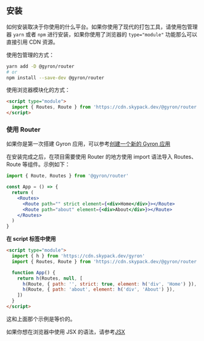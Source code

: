 ## 安装

如何安装取决于你使用的什么平台。如果你使用了现代的打包工具，请使用包管理器 `yarn` 或者 `npm` 进行安装，如果你使用了浏览器的 `type="module"` 功能那么可以直接引用 CDN 资源。

使用包管理的方式：

```bash
yarn add -D @gyron/router
# or
npm install --save-dev @gyron/router
```

使用浏览器模块化的方式：

```html
<script type="module">
  import { Routes, Route } from 'https://cdn.skypack.dev/@gyron/router'
</script>
```

### 使用 Router

如果你是第一次搭建 Gyron 应用，可以参考[创建一个新的 Gyron 应用](/docs/tutorial#创建一个新的%20Gyron%20应用)

在安装完成之后，在项目需要使用 Router 的地方使用 import 语法导入 Routes、Route 等组件。示例如下：

```jsx
import { Route, Routes } from '@gyron/router'

const App = () => {
  return (
    <Routes>
      <Route path="" strict element={<div>Home</div>}></Route>
      <Route path="about" element={<div>About</div>}></Route>
    </Routes>
  )
}
```

**在 script 标签中使用**

```html
<script type="module">
  import { h } from 'https://cdn.skypack.dev/gyron'
  import { Routes, Route } from 'https://cdn.skypack.dev/@gyron/router'

  function App() {
    return h(Routes, null, [
      h(Route, { path: '', strict: true, element: h('div', 'Home') }),
      h(Route, { path: 'about', element: h('div', 'About') }),
    ])
  }
</script>
```

这和上面那个示例是等价的。

如果你想在浏览器中使用 JSX 的语法，请参考[JSX](/core/jsx/getting-started)
